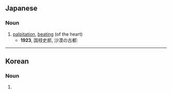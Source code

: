 ==Japanese==
{{ja-kanjitab|どう|き|yomi=on}}

===Noun===
{{ja-noun|どうき}}

# [[palpitation]], [[beating]] (of the heart)
#* '''1923''', 国枝史郎, 沙漠の古都:
#*: {{ja-usex|好奇心に駆られて私の胸は激しくドキドキと'''動悸'''を打つ。|こうきしん に かられて わたし の むね はげしく ドキドキ と '''どうき''' を うつ。|My curiosity causes my heart to '''pound''' furiously.}}

----

==Korean==
{{ko-hanjatab}}

===Noun===
{{ko-noun|hangeul=동계}}

# {{hanja form of|동계|palpitation}}